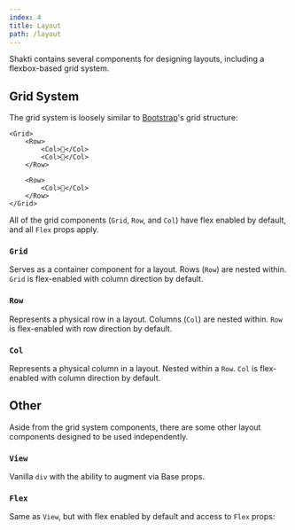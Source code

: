 ```yaml
---
index: 4
title: Layout
path: /layout
---
```


Shakti contains several components for designing layouts, including a flexbox-based grid system.

## Grid System
The grid system is loosely similar to <a href="https://getbootstrap.com/" target="_blank" rel="noopener noreferrer">Bootstrap</a>'s grid structure:

```tsx
<Grid>
    <Row>
        <Col>🌲</Col>
        <Col>🍄</Col>
    </Row>

    <Row>
        <Col>🍁</Col>
    </Row>
</Grid>
```

All of the grid components (<code>Grid</code>, <code>Row</code>, and <code>Col</code>) have flex enabled by default, and all <DocLink to="/layout#flex"><code>Flex</code></DocLink> props apply.

### <code>Grid</code>
Serves as a container component for a layout. Rows (<code>Row</code>) are nested within. <code>Grid</code> is flex-enabled with column direction by default.

### <code>Row</code>
Represents a physical row in a layout. Columns (<code>Col</code>) are nested within. <code>Row</code> is flex-enabled with row direction by default.

### <code>Col</code>
Represents a physical column in a layout. Nested within a <code>Row</code>. <code>Col</code> is flex-enabled with column direction by default.

<PropTable propList={shaktiProps.column} />

## Other
Aside from the grid system components, there are some other layout components designed to be used independently.

### <code>View</code>
Vanilla <code>div</code> with the ability to augment via <DocLink to="/base">Base</DocLink> props.

### <code>Flex</code>
Same as <code>View</code>, but with flex enabled by default and access to <code>Flex</code> props:

<PropTable propList={shaktiProps.flex} />